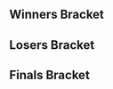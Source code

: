 <!-- Generated with http://tournament-nub.rhcloud.com/toliquipedia name=showdowngg-SFGameNight66 -->{{DISPLAYTITLE:Get Smashed at the Foundry #66: Bracket}}{{SetGame|melee}}
{{tabs static
|name1=Overview
|link1=Get_Smashed_at_the_Foundry/66
|name2=Bracket
|link2=Get_Smashed_at_the_Foundry/66/Bracket
|This=2
}}
==Winners Bracket==
{{64DEWBracketA
|column-width=160
|r1m1p1=SFAT |r1m1p1flag=us |r1m1p1score=W |r1m1win=1
|r1m1p2=Bye |r1m1p2flag= |r1m1p2score=-

|r1m2p1=Hoof |r1m2p1flag= |r1m2p1score=2 |r1m2win=1
|r1m2p2=Trogdor |r1m2p2flag= |r1m2p2score=0

|r1m3p1=Danny Paguiao |r1m3p1flag= |r1m3p1score=2 |r1m3win=1
|r1m3p2=MattOmega |r1m3p2flag= |r1m3p2score=0

|r1m4p1=Skeeter |r1m4p1flag= |r1m4p1score=2 |r1m4win=1
|r1m4p2=Zander |r1m4p2flag= |r1m4p2score=0

|r1m5p1=Dr. Z |r1m5p1flag=us |r1m5p1score=2 |r1m5win=1
|r1m5p2=Boosie |r1m5p2flag= |r1m5p2score=0

|r1m6p1=Mari |r1m6p1flag= |r1m6p1score=2 |r1m6win=1
|r1m6p2=Chipotle |r1m6p2flag= |r1m6p2score=0

|r1m7p1=Phil |r1m7p1flag=us |r1m7p1score=2 |r1m7win=1
|r1m7p2=Time |r1m7p2flag= |r1m7p2score=0

|r1m8p1=Irish |r1m8p1flag= |r1m8p1score=2 |r1m8win=1
|r1m8p2=DJ Swerve |r1m8p2flag= |r1m8p2score=0

|r1m9p1=HomeMadeWaffles |r1m9p1flag=us |r1m9p1score=W |r1m9win=1
|r1m9p2=Bye |r1m9p2flag= |r1m9p2score=-

|r1m10p1=Mental Djent |r1m10p1flag= |r1m10p1score=0 |r1m10win=2
|r1m10p2=Dounan |r1m10p2flag= |r1m10p2score=2

|r1m11p1=Zoap |r1m11p1flag= |r1m11p1score=2 |r1m11win=1
|r1m11p2=SLEEPY TIME |r1m11p2flag= |r1m11p2score=0

|r1m12p1=Grandma's Cleavage |r1m12p1flag= |r1m12p1score=2 |r1m12win=1
|r1m12p2=Charlezard |r1m12p2flag= |r1m12p2score=0

|r1m13p1=TANG |r1m13p1flag= |r1m13p1score=2 |r1m13win=1
|r1m13p2=So1us |r1m13p2flag= |r1m13p2score=0

|r1m14p1=Clubs |r1m14p1flag= |r1m14p1score=2 |r1m14win=1
|r1m14p2=Ethan |r1m14p2flag= |r1m14p2score=1

|r1m15p1=w33dl0rd840 |r1m15p1flag=us |r1m15p1score=2 |r1m15win=1
|r1m15p2=USSGordanCaptain |r1m15p2flag= |r1m15p2score=0

|r1m16p1=Ghettotastic |r1m16p1flag= |r1m16p1score=2 |r1m16win=1
|r1m16p2=Lauren |r1m16p2flag= |r1m16p2score=0

|r1m17p1=Shroomed |r1m17p1flag=us |r1m17p1score=W |r1m17win=1
|r1m17p2=Bye |r1m17p2flag= |r1m17p2score=-

|r1m18p1=Glee |r1m18p1flag= |r1m18p1score=2 |r1m18win=1
|r1m18p2=Rick the Fox |r1m18p2flag= |r1m18p2score=0

|r1m19p1=Char |r1m19p1flag= |r1m19p1score=2 |r1m19win=1
|r1m19p2=Blueguy |r1m19p2flag= |r1m19p2score=1

|r1m20p1=Yamaneko |r1m20p1flag=us |r1m20p1score=2 |r1m20win=1
|r1m20p2=Blind Luck Bert |r1m20p2flag= |r1m20p2score=0

|r1m21p1=Hyprid |r1m21p1flag= |r1m21p1score=2 |r1m21win=1
|r1m21p2=Juice |r1m21p2flag= |r1m21p2score=0

|r1m22p1=L Tigre |r1m22p1flag= |r1m22p1score=2 |r1m22win=1
|r1m22p2=Bobo |r1m22p2flag= |r1m22p2score=0

|r1m23p1=Germ |r1m23p1flag= |r1m23p1score=2 |r1m23win=1
|r1m23p2=Bulg |r1m23p2flag= |r1m23p2score=0

|r1m24p1=Dr Jwns |r1m24p1flag= |r1m24p1score=2 |r1m24win=1
|r1m24p2=Carlos |r1m24p2flag= |r1m24p2score=0

|r1m25p1=Frootloop |r1m25p1flag=us |r1m25p1score=W |r1m25win=1
|r1m25p2=Bye |r1m25p2flag= |r1m25p2score=-

|r1m26p1=Spevak |r1m26p1flag= |r1m26p1score=1 |r1m26win=2
|r1m26p2=Octobear |r1m26p2flag= |r1m26p2score=2

|r1m27p1=Imyt |r1m27p1flag=us |r1m27p1score=2 |r1m27win=1
|r1m27p2=Sabelan |r1m27p2flag= |r1m27p2score=0

|r1m28p1=Myko |r1m28p1flag= |r1m28p1score=2 |r1m28win=1
|r1m28p2=Colin |r1m28p2flag= |r1m28p2score=0

|r1m29p1=NMW |r1m29p1flag=us |r1m29p1score=2 |r1m29win=1
|r1m29p2=Garrett |r1m29p2flag= |r1m29p2score=0

|r1m30p1=Roochi |r1m30p1flag= |r1m30p1score=2 |r1m30win=1
|r1m30p2=Wonderbean |r1m30p2flag= |r1m30p2score=0

|r1m31p1=ycz6 |r1m31p1flag=us |r1m31p1score=2 |r1m31win=1
|r1m31p2=Kira |r1m31p2flag=us |r1m31p2score=0

|r1m32p1=ShaqFu |r1m32p1flag= |r1m32p1score=2 |r1m32win=1
|r1m32p2=Eggmode |r1m32p2flag= |r1m32p2score=0

|r2m1p1=SFAT |r2m1p1flag=us |r2m1p1score=2 |r2m1win=1
|r2m1p2=Hoof |r2m1p2flag= |r2m1p2score=0

|r2m2p1=Danny Paguiao |r2m2p1flag= |r2m2p1score=1 |r2m2win=2
|r2m2p2=Skeeter |r2m2p2flag= |r2m2p2score=2

|r2m3p1=Dr. Z |r2m3p1flag=us |r2m3p1score=2 |r2m3win=1
|r2m3p2=Mari |r2m3p2flag= |r2m3p2score=0

|r2m4p1=Phil |r2m4p1flag=us |r2m4p1score=2 |r2m4win=1
|r2m4p2=Irish |r2m4p2flag= |r2m4p2score=0

|r2m5p1=HomeMadeWaffles |r2m5p1flag=us |r2m5p1score=2 |r2m5win=1
|r2m5p2=Dounan |r2m5p2flag= |r2m5p2score=0

|r2m6p1=Zoap |r2m6p1flag= |r2m6p1score=2 |r2m6win=1
|r2m6p2=Grandma's Cleavage |r2m6p2flag= |r2m6p2score=1

|r2m7p1=TANG |r2m7p1flag= |r2m7p1score=2 |r2m7win=1
|r2m7p2=Clubs |r2m7p2flag= |r2m7p2score=0

|r2m8p1=w33dl0rd840 |r2m8p1flag=us |r2m8p1score=2 |r2m8win=1
|r2m8p2=Ghettotastic |r2m8p2flag= |r2m8p2score=0

|r2m9p1=Shroomed |r2m9p1flag=us |r2m9p1score=2 |r2m9win=1
|r2m9p2=Glee |r2m9p2flag= |r2m9p2score=0

|r2m10p1=Char |r2m10p1flag= |r2m10p1score=0 |r2m10win=2
|r2m10p2=Yamaneko |r2m10p2flag=us |r2m10p2score=2

|r2m11p1=Hyprid |r2m11p1flag= |r2m11p1score=2 |r2m11win=1
|r2m11p2=L Tigre |r2m11p2flag= |r2m11p2score=0

|r2m12p1=Germ |r2m12p1flag= |r2m12p1score=2 |r2m12win=1
|r2m12p2=Dr Jwns |r2m12p2flag= |r2m12p2score=0

|r2m13p1=Frootloop |r2m13p1flag=us |r2m13p1score=2 |r2m13win=1
|r2m13p2=Octobear |r2m13p2flag= |r2m13p2score=0

|r2m14p1=Imyt |r2m14p1flag=us |r2m14p1score=1 |r2m14win=2
|r2m14p2=Myko |r2m14p2flag= |r2m14p2score=2

|r2m15p1=NMW |r2m15p1flag=us |r2m15p1score=2 |r2m15win=1
|r2m15p2=Roochi |r2m15p2flag= |r2m15p2score=0

|r2m16p1=ycz6 |r2m16p1flag=us |r2m16p1score=2 |r2m16win=1
|r2m16p2=ShaqFu |r2m16p2flag= |r2m16p2score=1

|r3m1p1=SFAT |r3m1p1flag=us |r3m1p1score=2 |r3m1win=1
|r3m1p2=Skeeter |r3m1p2flag= |r3m1p2score=1

|r3m2p1=Dr. Z |r3m2p1flag=us |r3m2p1score=0 |r3m2win=2
|r3m2p2=Phil |r3m2p2flag=us |r3m2p2score=2

|r3m3p1=HomeMadeWaffles |r3m3p1flag=us |r3m3p1score=2 |r3m3win=1
|r3m3p2=Zoap |r3m3p2flag= |r3m3p2score=0

|r3m4p1=TANG |r3m4p1flag= |r3m4p1score=2 |r3m4win=1
|r3m4p2=w33dl0rd840 |r3m4p2flag=us |r3m4p2score=0

|r3m5p1=Shroomed |r3m5p1flag=us |r3m5p1score=2 |r3m5win=1
|r3m5p2=Yamaneko |r3m5p2flag=us |r3m5p2score=0

|r3m6p1=Hyprid |r3m6p1flag= |r3m6p1score=1 |r3m6win=2
|r3m6p2=Germ |r3m6p2flag= |r3m6p2score=2

|r3m7p1=Frootloop |r3m7p1flag=us |r3m7p1score=2 |r3m7win=1
|r3m7p2=Myko |r3m7p2flag= |r3m7p2score=0

|r3m8p1=NMW |r3m8p1flag=us |r3m8p1score=2 |r3m8win=1
|r3m8p2=ycz6 |r3m8p2flag=us |r3m8p2score=0

|r4m1p1=SFAT |r4m1p1flag=us |r4m1p1score=2 |r4m1win=1
|r4m1p2=Phil |r4m1p2flag=us |r4m1p2score=0

|r4m2p1=HomeMadeWaffles |r4m2p1flag=us |r4m2p1score=2 |r4m2win=1
|r4m2p2=TANG |r4m2p2flag= |r4m2p2score=0

|r4m3p1=Shroomed |r4m3p1flag=us |r4m3p1score=2 |r4m3win=1
|r4m3p2=Germ |r4m3p2flag= |r4m3p2score=1

|r4m4p1=Frootloop |r4m4p1flag=us |r4m4p1score=2 |r4m4win=1
|r4m4p2=NMW |r4m4p2flag=us |r4m4p2score=1

|r5m1p1=SFAT |r5m1p1flag=us |r5m1p1score=3 |r5m1win=1
|r5m1p2=HomeMadeWaffles |r5m1p2flag=us |r5m1p2score=1

|r5m2p1=Shroomed |r5m2p1flag=us |r5m2p1score=3 |r5m2win=1
|r5m2p2=Frootloop |r5m2p2flag=us |r5m2p2score=2
}}

==Losers Bracket==
{{64DELBracketSmwA
|tourneylink=Get Smashed at the Foundry/66
|tourneyname=Get Smashed at the Foundry #66
|l1placement=49-64
|l2placement=33-48
|l3placement=25-32
|l4placement=17-24
|l5placement=13-16
|l6placement=9-12
|l7placement=7-8
|l8placement=5-6
|column-width=160
|l1m1p1=Bye |l1m1p1flag= |l1m1p1score=- |l1m1win=2
|l1m1p2=Trogdor |l1m1p2flag= |l1m1p2score=W

|l1m2p1=MattOmega |l1m2p1flag= |l1m2p1score=2 |l1m2win=1
|l1m2p2=Zander |l1m2p2flag= |l1m2p2score=0

|l1m3p1=Boosie |l1m3p1flag= |l1m3p1score=0 |l1m3win=2
|l1m3p2=Chipotle |l1m3p2flag= |l1m3p2score=2

|l1m4p1=Time |l1m4p1flag= |l1m4p1score={{win}} |l1m4win=1
|l1m4p2=DJ Swerve |l1m4p2flag= |l1m4p2score=

|l1m5p1=Bye |l1m5p1flag= |l1m5p1score=- |l1m5win=2
|l1m5p2=Mental Djent |l1m5p2flag= |l1m5p2score=W

|l1m6p1=SLEEPY TIME |l1m6p1flag= |l1m6p1score=0 |l1m6win=2
|l1m6p2=Charlezard |l1m6p2flag= |l1m6p2score=2

|l1m7p1=So1us |l1m7p1flag= |l1m7p1score=0 |l1m7win=2
|l1m7p2=Ethan |l1m7p2flag= |l1m7p2score=2

|l1m8p1=USSGordanCaptain |l1m8p1flag= |l1m8p1score=2 |l1m8win=1
|l1m8p2=Lauren |l1m8p2flag= |l1m8p2score=0

|l1m9p1=Bye |l1m9p1flag= |l1m9p1score=- |l1m9win=2
|l1m9p2=Rick the Fox |l1m9p2flag= |l1m9p2score=W

|l1m10p1=Blueguy |l1m10p1flag= |l1m10p1score=2 |l1m10win=1
|l1m10p2=Blind Luck Bert |l1m10p2flag= |l1m10p2score=0

|l1m11p1=Juice |l1m11p1flag= |l1m11p1score=2 |l1m11win=1
|l1m11p2=Bobo |l1m11p2flag= |l1m11p2score=0

|l1m12p1=Bulg |l1m12p1flag= |l1m12p1score=0 |l1m12win=2
|l1m12p2=Carlos |l1m12p2flag= |l1m12p2score=2

|l1m13p1=Bye |l1m13p1flag= |l1m13p1score=- |l1m13win=2
|l1m13p2=Spevak |l1m13p2flag= |l1m13p2score=W

|l1m14p1=Sabelan |l1m14p1flag= |l1m14p1score=2 |l1m14win=1
|l1m14p2=Colin |l1m14p2flag= |l1m14p2score=0

|l1m15p1=Garrett |l1m15p1flag= |l1m15p1score=0 |l1m15win=2
|l1m15p2=Wonderbean |l1m15p2flag= |l1m15p2score=2

|l1m16p1=Kira |l1m16p1flag=us |l1m16p1score=0 |l1m16win=2
|l1m16p2=Eggmode |l1m16p2flag= |l1m16p2score=2

|l2m1p1=ShaqFu |l2m1p1flag= |l2m1p1score=2 |l2m1win=1
|l2m1p2=Trogdor |l2m1p2flag= |l2m1p2score=0

|l2m2p1=Roochi |l2m2p1flag= |l2m2p1score=0 |l2m2win=2
|l2m2p2=MattOmega |l2m2p2flag= |l2m2p2score=2

|l2m3p1=Imyt |l2m3p1flag=us |l2m3p1score=2 |l2m3win=1
|l2m3p2=Chipotle |l2m3p2flag= |l2m3p2score=0

|l2m4p1=Octobear |l2m4p1flag= |l2m4p1score=2 |l2m4win=1
|l2m4p2=Time |l2m4p2flag= |l2m4p2score=0

|l2m5p1=Dr Jwns |l2m5p1flag= |l2m5p1score=2 |l2m5win=1
|l2m5p2=Mental Djent |l2m5p2flag= |l2m5p2score=0

|l2m6p1=L Tigre |l2m6p1flag= |l2m6p1score=2 |l2m6win=1
|l2m6p2=Charlezard |l2m6p2flag= |l2m6p2score=0

|l2m7p1=Char |l2m7p1flag= |l2m7p1score=2 |l2m7win=1
|l2m7p2=Ethan |l2m7p2flag= |l2m7p2score=1

|l2m8p1=Glee |l2m8p1flag= |l2m8p1score=2 |l2m8win=1
|l2m8p2=USSGordanCaptain |l2m8p2flag= |l2m8p2score=0

|l2m9p1=Ghettotastic |l2m9p1flag= |l2m9p1score=2 |l2m9win=1
|l2m9p2=Rick the Fox |l2m9p2flag= |l2m9p2score=0

|l2m10p1=Clubs |l2m10p1flag= |l2m10p1score=0 |l2m10win=2
|l2m10p2=Blueguy |l2m10p2flag= |l2m10p2score=2

|l2m11p1=Grandma's Cleavage |l2m11p1flag= |l2m11p1score=2 |l2m11win=1
|l2m11p2=Juice |l2m11p2flag= |l2m11p2score=0

|l2m12p1=Dounan |l2m12p1flag= |l2m12p1score=2 |l2m12win=1
|l2m12p2=Carlos |l2m12p2flag= |l2m12p2score=1

|l2m13p1=Irish |l2m13p1flag= |l2m13p1score=2 |l2m13win=1
|l2m13p2=Spevak |l2m13p2flag= |l2m13p2score=0

|l2m14p1=Mari |l2m14p1flag= |l2m14p1score=1 |l2m14win=2
|l2m14p2=Sabelan |l2m14p2flag= |l2m14p2score=2

|l2m15p1=Danny Paguiao |l2m15p1flag= |l2m15p1score=2 |l2m15win=1
|l2m15p2=Wonderbean |l2m15p2flag= |l2m15p2score=0

|l2m16p1=Hoof |l2m16p1flag= |l2m16p1score=1 |l2m16win=2
|l2m16p2=Eggmode |l2m16p2flag= |l2m16p2score=2

|l3m1p1=ShaqFu |l3m1p1flag= |l3m1p1score=2 |l3m1win=1
|l3m1p2=MattOmega |l3m1p2flag= |l3m1p2score=0

|l3m2p1=Imyt |l3m2p1flag=us |l3m2p1score=2 |l3m2win=1
|l3m2p2=Octobear |l3m2p2flag= |l3m2p2score=0

|l3m3p1=Dr Jwns |l3m3p1flag= |l3m3p1score=2 |l3m3win=1
|l3m3p2=L Tigre |l3m3p2flag= |l3m3p2score=1

|l3m4p1=Char |l3m4p1flag= |l3m4p1score=2 |l3m4win=1
|l3m4p2=Glee |l3m4p2flag= |l3m4p2score=1

|l3m5p1=Ghettotastic |l3m5p1flag= |l3m5p1score=0 |l3m5win=2
|l3m5p2=Blueguy |l3m5p2flag= |l3m5p2score=2

|l3m6p1=Grandma's Cleavage |l3m6p1flag= |l3m6p1score=2 |l3m6win=1
|l3m6p2=Dounan |l3m6p2flag= |l3m6p2score=0

|l3m7p1=Irish |l3m7p1flag= |l3m7p1score=2 |l3m7win=1
|l3m7p2=Sabelan |l3m7p2flag= |l3m7p2score=1

|l3m8p1=Danny Paguiao |l3m8p1flag= |l3m8p1score=2 |l3m8win=1
|l3m8p2=Eggmode |l3m8p2flag= |l3m8p2score=0

|l4m1p1=w33dl0rd840 |l4m1p1flag=us |l4m1p1score=2 |l4m1win=1
|l4m1p2=ShaqFu |l4m1p2flag= |l4m1p2score=0

|l4m2p1=Zoap |l4m2p1flag= |l4m2p1score=1 |l4m2win=2
|l4m2p2=Imyt |l4m2p2flag=us |l4m2p2score=2

|l4m3p1=Dr. Z |l4m3p1flag=us |l4m3p1score=2 |l4m3win=1
|l4m3p2=Dr Jwns |l4m3p2flag= |l4m3p2score=0

|l4m4p1=Skeeter |l4m4p1flag= |l4m4p1score=1 |l4m4win=2
|l4m4p2=Char |l4m4p2flag= |l4m4p2score=2

|l4m5p1=ycz6 |l4m5p1flag=us |l4m5p1score=2 |l4m5win=1
|l4m5p2=Blueguy |l4m5p2flag= |l4m5p2score=0

|l4m6p1=Myko |l4m6p1flag= |l4m6p1score=1 |l4m6win=2
|l4m6p2=Grandma's Cleavage |l4m6p2flag= |l4m6p2score=2

|l4m7p1=Hyprid |l4m7p1flag= |l4m7p1score=2 |l4m7win=1
|l4m7p2=Irish |l4m7p2flag= |l4m7p2score=1

|l4m8p1=Yamaneko |l4m8p1flag=us |l4m8p1score=1 |l4m8win=2
|l4m8p2=Danny Paguiao |l4m8p2flag= |l4m8p2score=2

|l5m1p1=w33dl0rd840 |l5m1p1flag=us |l5m1p1score=2 |l5m1win=1
|l5m1p2=Imyt |l5m1p2flag=us |l5m1p2score=0

|l5m2p1=Dr. Z |l5m2p1flag=us |l5m2p1score=2 |l5m2win=1
|l5m2p2=Char |l5m2p2flag= |l5m2p2score=0

|l5m3p1=ycz6 |l5m3p1flag=us |l5m3p1score=2 |l5m3win=1
|l5m3p2=Grandma's Cleavage |l5m3p2flag= |l5m3p2score=1

|l5m4p1=Hyprid |l5m4p1flag= |l5m4p1score=2 |l5m4win=1
|l5m4p2=Danny Paguiao |l5m4p2flag= |l5m4p2score=1

|l6m1p1=Germ |l6m1p1flag= |l6m1p1score=2 |l6m1win=1
|l6m1p2=w33dl0rd840 |l6m1p2flag=us |l6m1p2score=0

|l6m2p1=NMW |l6m2p1flag=us |l6m2p1score=2 |l6m2win=1
|l6m2p2=Dr. Z |l6m2p2flag=us |l6m2p2score=1

|l6m3p1=Phil |l6m3p1flag=us |l6m3p1score=2 |l6m3win=1
|l6m3p2=ycz6 |l6m3p2flag=us |l6m3p2score=0

|l6m4p1=TANG |l6m4p1flag= |l6m4p1score=0 |l6m4win=2
|l6m4p2=Hyprid |l6m4p2flag= |l6m4p2score=2

|l7m1p1=Germ |l7m1p1flag= |l7m1p1score=1 |l7m1win=2
|l7m1p2=NMW |l7m1p2flag=us |l7m1p2score=2

|l7m2p1=Phil |l7m2p1flag=us |l7m2p1score=1 |l7m2win=2
|l7m2p2=Hyprid |l7m2p2flag= |l7m2p2score=2

|l8m1p1=HomeMadeWaffles |l8m1p1flag=us |l8m1p1score=2 |l8m1win=1
|l8m1p2=NMW |l8m1p2flag=us |l8m1p2score=1

|l8m2p1=Frootloop |l8m2p1flag=us |l8m2p1score=2 |l8m2win=1
|l8m2p2=Hyprid |l8m2p2flag= |l8m2p2score=0
}}
<onlyinclude>
==Finals Bracket==
{{DEFinalSmwBracket
|tourneylink=Get Smashed at the Foundry/66
|tourneyname=Get Smashed at the Foundry #66
|l1placement=4
|r2placement=3
|r3loserplacement=2
|r3winnerplacement=1
|export_score=true
<!-- FROM WINNERS -->
|r1m1p1=SFAT |r1m1p1flag=us |r1m1p1score=1 |r1m1win=2
|r1m1p2=Shroomed |r1m1p2flag=us |r1m1p2score=3

<!-- FROM LOSERS -->
|l1m1p1=HomeMadeWaffles |l1m1p1flag=us |l1m1p1score=0 |l1m1win=2
|l1m1p2=Frootloop |l1m1p2flag=us |l1m1p2score=3

<!-- LOSERS FINALS -->
|r2m1p1=SFAT |r2m1p1flag=us |r2m1p1score=3 |r2m1win=1
|r2m1p2=Frootloop |r2m1p2flag=us |r2m1p2score=1

<!-- GRAND FINALS -->
|r3m1p1=Shroomed |r3m1p1flag=us |r3m1p1score=0 |r3m2p1score=0 |r3m1win=2
|r3m1p2=SFAT |r3m1p2flag=us |r3m1p2score=3 |r3m2p2score=3
}}
</onlyinclude>
